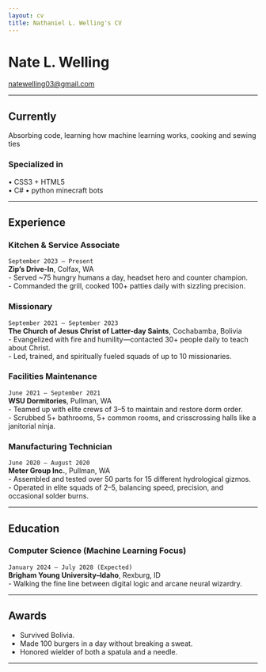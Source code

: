 ```yaml
---
layout: cv
title: Nathaniel L. Welling's CV
---
```


# Nate L. Welling

<div id="webaddress">
<a href="mailto:natewelling03@gmail.com">natewelling03@gmail.com</a> 
</div>

---

## Currently

Absorbing code, learning how machine learning works, cooking and sewing ties

### Specialized in

• CSS3 + HTML5  
• C# 
• python minecraft bots

---


## Experience

### Kitchen & Service Associate  
`September 2023 – Present`  
**Zip’s Drive-In**, Colfax, WA  
- Served ~75 hungry humans a day, headset hero and counter champion.  
- Commanded the grill, cooked 100+ patties daily with sizzling precision.

### Missionary  
`September 2021 – September 2023`  
**The Church of Jesus Christ of Latter-day Saints**, Cochabamba, Bolivia  
- Evangelized with fire and humility—contacted 30+ people daily to teach about Christ.  
- Led, trained, and spiritually fueled squads of up to 10 missionaries.

### Facilities Maintenance  
`June 2021 – September 2021`  
**WSU Dormitories**, Pullman, WA  
- Teamed up with elite crews of 3–5 to maintain and restore dorm order.  
- Scrubbed 5+ bathrooms, 5+ common rooms, and crisscrossing halls like a janitorial ninja.

### Manufacturing Technician  
`June 2020 – August 2020`  
**Meter Group Inc.**, Pullman, WA  
- Assembled and tested over 50 parts for 15 different hydrological gizmos.  
- Operated in elite squads of 2–5, balancing speed, precision, and occasional solder burns.

---

## Education

### Computer Science (Machine Learning Focus)  
`January 2024 – July 2028 (Expected)`  
**Brigham Young University–Idaho**, Rexburg, ID  
- Walking the fine line between digital logic and arcane neural wizardry.

---

## Awards

- Survived Bolivia.  
- Made 100 burgers in a day without breaking a sweat.  
- Honored wielder of both a spatula and a needle.

---

<!-- ### Footer

Last updated: [Insert cosmic timestamp here] -->
